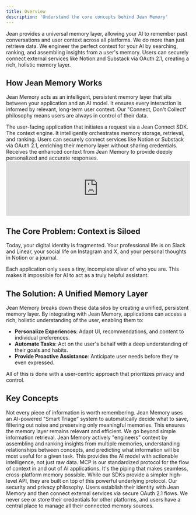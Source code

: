 ```yaml
---
title: Overview
description: 'Understand the core concepts behind Jean Memory'
---
```



<CardGroup cols={3}>
    <Card title="Persistent Memory" icon="brain-circuit">
        Jean provides a universal memory layer, allowing your AI to remember past conversations and user context across all platforms.
    </Card>
    <Card title="Context Engineering" icon="cogs">
        We do more than just retrieve data. We engineer the perfect context for your AI by searching, ranking, and assembling insights from a user's memory.
    </Card>
    <Card title="Connect Your Life" icon="plug">
        Users can securely connect external services like Notion and Substack via OAuth 2.1, creating a rich, holistic memory layer.
    </Card>
</CardGroup>

## How Jean Memory Works

Jean Memory acts as an intelligent, persistent memory layer that sits between your application and an AI model. It ensures every interaction is informed by relevant, long-term user context. Our "Connect, Don't Collect" philosophy means users are always in control of their data.

<CardGroup cols={4}>
    <Card title="Your Application" icon="cloud-arrow-up">
        The user-facing application that initiates a request via a Jean Connect SDK.
    </Card>
    <Card title="Jean Memory" icon="brain-circuit">
        The context engine. It intelligently orchestrates memory storage, retrieval, and ranking.
    </Card>
    <Card title="External Services" icon="plug">
        Users can securely connect services like Notion or Substack via OAuth 2.1, enriching their memory layer without sharing credentials.
    </Card>
    <Card title="AI Model" icon="sparkles">
        Receives the enhanced context from Jean Memory to provide deeply personalized and accurate responses.
    </Card>
</CardGroup>

<iframe 
    width="100%" 
    style={{aspectRatio: "16 / 9", margin: '2rem 0'}} 
    src="https://www.youtube.com/embed/kO6f7doPjSI" 
    title="YouTube video player" 
    frameBorder="0" 
    allow="accelerometer; autoplay; clipboard-write; encrypted-media; gyroscope; picture-in-picture" 
    allowFullScreen>
</iframe>

## The Core Problem: Context is Siloed

Today, your digital identity is fragmented. Your professional life is on Slack and Linear, your social life on Instagram and X, and your personal thoughts in Notion or a journal.

Each application only sees a tiny, incomplete sliver of who you are. This makes it impossible for AI to act as a truly helpful assistant.

## The Solution: A Unified Memory Layer

Jean Memory breaks down these data silos by creating a unified, persistent memory layer. By integrating with Jean Memory, applications can access a rich, holistic understanding of the user, enabling them to:

-   **Personalize Experiences**: Adapt UI, recommendations, and content to individual preferences.
-   **Automate Tasks**: Act on the user's behalf with a deep understanding of their goals and habits.
-   **Provide Proactive Assistance**: Anticipate user needs before they're even expressed.

All of this is done with a user-centric approach that prioritizes privacy and control.

## Key Concepts

<AccordionGroup>
  <Accordion title="Smart Triage">
    Not every piece of information is worth remembering. Jean Memory uses an AI-powered "Smart Triage" system to automatically decide what to save, filtering out noise and preserving only meaningful memories. This ensures the memory layer remains relevant and efficient.
  </Accordion>
  <Accordion title="Context Engineering">
    We go beyond simple information retrieval. Jean Memory actively "engineers" context by assembling and ranking insights from multiple memories, understanding relationships between concepts, and predicting what information will be most useful for a given task. This provides the AI model with actionable intelligence, not just raw data.
  </Accordion>
  <Accordion title="Model Context Protocol (MCP)">
    MCP is our standardized protocol for the flow of context in and out of AI applications. It's the piping that makes seamless, cross-platform memory possible. While our SDKs provide a simpler high-level API, they are built on top of this powerful underlying protocol.
  </Accordion>
  <Accordion title="Connect, Don't Collect">
    Our security and privacy philosophy. Users establish their identity with Jean Memory and then connect external services via secure OAuth 2.1 flows. We never see or store their credentials for other platforms, and users have a central place to manage all their connected memory sources.
  </Accordion>
</AccordionGroup>
